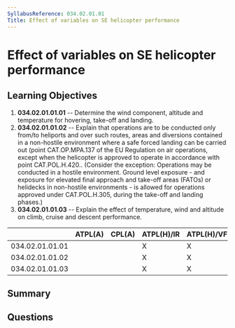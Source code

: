 ```yaml
---
SyllabusReference: 034.02.01.01
Title: Effect of variables on SE helicopter performance
---
```


# Effect of variables on SE helicopter performance

## Learning Objectives

1. **034.02.01.01.01** -- Determine the wind component, altitude and temperature
   for hovering, take-off and landing.
2. **034.02.01.01.02** -- Explain that operations are to be conducted only
   from/to heliports and over such routes, areas and diversions contained in a
   non-hostile environment where a safe forced landing can be carried out (point
   CAT.OP.MPA.137 of the EU Regulation on air operations, except when the
   helicopter is approved to operate in accordance with point CAT.POL.H.420..
   (Consider the exception: Operations may be conducted in a hostile
   environment. Ground level exposure - and exposure for elevated final approach
   and take-off areas (FATOs) or helidecks in non-hostile environments - is
   allowed for operations approved under CAT.POL.H.305, during the take-off and
   landing phases.)
3. **034.02.01.01.03** -- Explain the effect of temperature, wind and altitude
   on climb, cruise and descent performance.

|                 | ATPL(A) | CPL(A) | ATPL(H)/IR | ATPL(H)/VFR | CPL(H) | IR  | CBIR(A) |
| --------------- | ------- | ------ | ---------- | ----------- | ------ | --- | ------- |
| 034.02.01.01.01 |         |        | X          | X           | X      |     |         |
| 034.02.01.01.02 |         |        | X          | X           | X      |     |         |
| 034.02.01.01.03 |         |        | X          | X           | X      |     |         |

## Summary

## Questions
